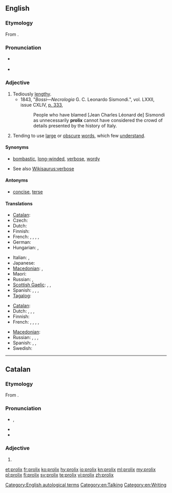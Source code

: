 ==English==
{{was wotd|2009|June|25}}

===Etymology===
From {{etyl|la|en}} {{term|prolixus|prōlixus|courteous, favorable|lang=la}}.

===Pronunciation===
* {{a|UK}} {{IPA|/ˈpɹəʊ.lɪks/}}
* {{a|US}} {{IPA|/pɹoʊˈlɪks/}}

===Adjective===
{{en-adj}}

# Tediously [[lengthy]].
#* 1843, "''Bossi—Necrologia'' G. C. Leonardo Sismondi.", vol. LXXII, issue CXLIV, [http://books.google.ca/books?id=045ZAAAAIAAJ&dq=prolix&pg=PA333 p. 333],
#*: People who have blamed [Jean Charles Léonard de] Sismondi as unnecessarily '''prolix''' cannot have considered the crowd of details presented by the history of Italy.
# Tending to use [[large]] or [[obscure]] [[words]], which few [[understand]].

====Synonyms====
* {{sense|tediously lengthy}} [[bombastic]], [[long-winded]], [[verbose]], [[wordy]]
* See also [[Wikisaurus:verbose]]

====Antonyms====
* {{sense|tediously lengthy}} [[concise]], [[terse]]

====Translations====
{{trans-top|tediously lengthy}}
* [[Catalan]]: {{t-|ca|prolix}}
* Czech: {{t-|cs|zdlouhavý}}
* Dutch: {{t-|nl|langdradig}}
* Finnish: {{t+|fi|pitkäpiimäinen}}
* French: {{t+|fr|prolixe|m|f}}, {{t+|fr|fastidieux}}, {{t+|fr|verbeux}}, {{t+|fr|phraseur}}, {{t+|fr|raseur}} {{qualifier|colloquial}}
* German: {{t+|de|weitschweifig}}
* Hungarian: {{t+|hu|terjengős}}, {{t+|hu|hosszadalmas}}
{{trans-mid}}
* Italian: {{t+|it|prolisso}}, {{t+|it|verboso}}
* Japanese: {{qualifier|usually written using only kana}} {{t-|ja|諄々しい|tr=くどくどしい, kudokudoshii|sc=Jpan}}
* [[Macedonian]]: {{t-|mk|развлечен|m|tr=rázvlečen|sc=Cyrl}},  {{t-|mk|преопширен|m|tr=preópširen|sc=Cyrl}}
* Maori: {{t-|mi|autaki}}
* Russian: {{t+|ru|долгий}}, {{t+|ru|длительный}}
* [[Scottish Gaelic]]: {{t-|gd|fadalach}}, {{t-|gd|màirnealach}}, {{t-|gd|liosta}}
* Spanish: {{t+|es|prolijo|m}}, {{t-|es|fastidioso}}, {{t-|es|verboso}}, {{qualifier|colloquial}} {{t-|es|chicharra}}
* [[Tagalog]]: {{t-|tl|mahabang talumpati}}
{{trans-bottom}}

{{trans-top|tending to use large or obscure words, which few understand}}
* [[Catalan]]: {{t-|ca|prolix}}
* Dutch: {{t-|nl|zwammerig}}, {{t+|nl|verbeus}}, {{t-|nl|wollig}}, {{t-|nl|breedsprakig}}
* Finnish: {{t-|fi|vaikeaselkoinen}}
* French: {{t+|fr|pédant}}, {{t+|fr|cuistre}}, {{t+|fr|savantasse}}, {{t+|fr|abstrus}}, {{t+|fr|abscons}}
{{trans-mid}}
* [[Macedonian]]: {{t-|mk|преречит|m|tr=prérečit|sc=Cyrl}}
* Russian: {{t+|ru|нудный|sc=Cyrl}}, {{t+|ru|занудный|sc=Cyrl}}, {{t+|ru|многословный|sc=Cyrl}}, {{qualifier|somewhat|about a person}} {{t+|ru|многоречивый|sc=Cyrl}}
* Spanish: {{t+|es|pedante}}, {{t-|es|sabihondo}}, {{t-|es|sabidillo}}
* Swedish: {{t+|sv|omständig}}
{{trans-bottom}}

[[Category:English autological terms]]
[[Category:en:Talking]]
[[Category:en:Writing]]
----

==Catalan==

===Etymology===
From {{etyl|la|ca}} {{term|prolixus|prōlixus|courteous, favorable|lang=la}}.

===Pronunciation===
* {{IPA|/pɾuˈɫiks/|lang=ca}}, {{X-SAMPA|/p4u"5iks/|lang=ca}}
* {{rhymes|iks|lang=ca}}
* {{homophones|prolixs|lang=ca}}

===Adjective===
{{ca-adj}}

# {{l|en|prolix}}

[[et:prolix]]
[[fr:prolix]]
[[ko:prolix]]
[[hy:prolix]]
[[io:prolix]]
[[kn:prolix]]
[[ml:prolix]]
[[my:prolix]]
[[pl:prolix]]
[[fi:prolix]]
[[sv:prolix]]
[[te:prolix]]
[[vi:prolix]]
[[zh:prolix]]